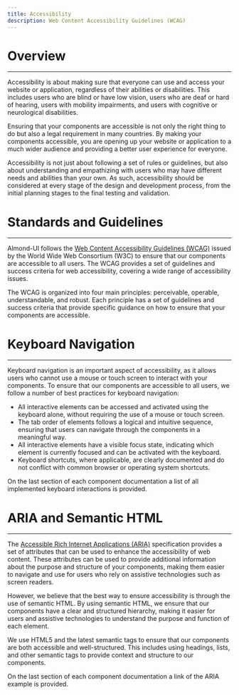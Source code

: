 ```yaml
---
title: Accessibility
description: Web Content Accessibility Guidelines (WCAG)
---
```

# Overview
---
Accessibility is about making sure that everyone can use and access your website or application, regardless of their abilities or disabilities. This includes users who are blind or have low vision, users who are deaf or hard of hearing, users with mobility impairments, and users with cognitive or neurological disabilities.

Ensuring that your components are accessible is not only the right thing to do but also a legal requirement in many countries. By making your components accessible, you are opening up your website or application to a much wider audience and providing a better user experience for everyone.

Accessibility is not just about following a set of rules or guidelines, but also about understanding and empathizing with users who may have different needs and abilities than your own. As such, accessibility should be considered at every stage of the design and development process, from the initial planning stages to the final testing and validation.

# Standards and Guidelines
---
Almond-UI follows the [Web Content Accessibility Guidelines (WCAG)](https://www.w3.org/WAI/standards-guidelines/wcag) issued by the World Wide Web Consortium (W3C) to ensure that our components are accessible to all users. The WCAG provides a set of guidelines and success criteria for web accessibility, covering a wide range of accessibility issues.

The WCAG is organized into four main principles: perceivable, operable, understandable, and robust. Each principle has a set of guidelines and success criteria that provide specific guidance on how to ensure that your components are accessible.

# Keyboard Navigation
---
Keyboard navigation is an important aspect of accessibility, as it allows users who cannot use a mouse or touch screen to interact with your components. To ensure that our components are accessible to all users, we follow a number of best practices for keyboard navigation:

* All interactive elements can be accessed and activated using the keyboard alone, without requiring the use of a mouse or touch screen.
* The tab order of elements follows a logical and intuitive sequence, ensuring that users can navigate through the components in a meaningful way.
* All interactive elements have a visible focus state, indicating which element is currently focused and can be activated with the keyboard.
* Keyboard shortcuts, where applicable, are clearly documented and do not conflict with common browser or operating system shortcuts.

On the last section of each component documentation a list of all implemented keyboard interactions is provided.

# ARIA and Semantic HTML
---
The [Accessible Rich Internet Applications (ARIA)](https://www.w3.org/TR/wai-aria/) specification provides a set of attributes that can be used to enhance the accessibility of web content. These attributes can be used to provide additional information about the purpose and structure of your components, making them easier to navigate and use for users who rely on assistive technologies such as screen readers.

However, we believe that the best way to ensure accessibility is through the use of semantic HTML. By using semantic HTML, we ensure that our components have a clear and structured hierarchy, making it easier for users and assistive technologies to understand the purpose and function of each element.

We use HTML5 and the latest semantic tags to ensure that our components are both accessible and well-structured. This includes using headings, lists, and other semantic tags to provide context and structure to our components.

On the last section of each component documentation a link of the ARIA example is provided.
